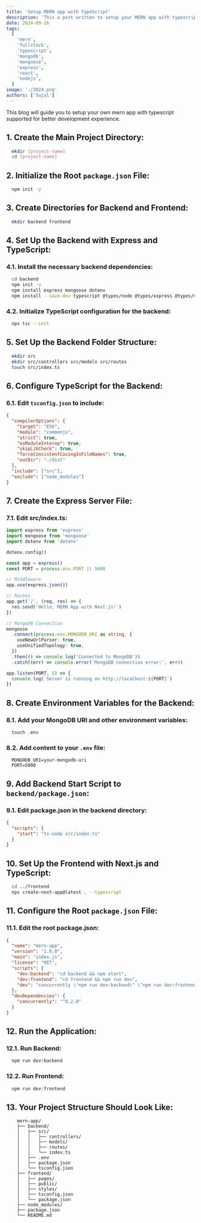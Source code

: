 ```yaml
---
title: 'Setup MERN app with TypeScript'
description: 'This a post written to setup your MERN app with typescript supported environment'
date: 2024-09-26
tags:
  [
    'mern',
    'fullstack',
    'typescript',
    'mongodb',
    'mongoose',
    'express',
    'react',
    'nodejs',
  ]
image: './2024.png'
authors: ['Sujal']
---
```


This blog will guide you to setup your own mern app with typescript supported for better development experience.

## 1. Create the Main Project Directory:

```bash
  mkdir [project-name]
  cd [project-name]
```

## 2. Initialize the Root `package.json` File:

```bash
  npm init -y
```

## 3. Create Directories for Backend and Frontend:

```bash
  mkdir backend frontend
```

## 4. Set Up the Backend with Express and TypeScript:

### 4.1. Install the necessary backend dependencies:

```bash
  cd backend
  npm init -y
  npm install express mongoose dotenv
  npm install --save-dev typescript @types/node @types/express @types/mongoose ts-node
```

### 4.2. Initialize TypeScript configuration for the backend:

```bash
  npx tsc --init
```

## 5. Set Up the Backend Folder Structure:

```bash
  mkdir src
  mkdir src/controllers src/models src/routes
  touch src/index.ts
```

## 6. Configure TypeScript for the Backend:

### 6.1. Edit `tsconfig.json` to include:

```json
{
  "compilerOptions": {
    "target": "ES6",
    "module": "commonjs",
    "strict": true,
    "esModuleInterop": true,
    "skipLibCheck": true,
    "forceConsistentCasingInFileNames": true,
    "outDir": "./dist"
  },
  "include": ["src"],
  "exclude": ["node_modules"]
}
```

## 7. Create the Express Server File:

### 7.1. Edit src/index.ts:

```ts
import express from 'express'
import mongoose from 'mongoose'
import dotenv from 'dotenv'

dotenv.config()

const app = express()
const PORT = process.env.PORT || 5000

// Middleware
app.use(express.json())

// Routes
app.get('/', (req, res) => {
  res.send('Hello, MERN App with Next.js!')
})

// MongoDB Connection
mongoose
  .connect(process.env.MONGODB_URI as string, {
    useNewUrlParser: true,
    useUnifiedTopology: true,
  })
  .then(() => console.log('Connected to MongoDB'))
  .catch((err) => console.error('MongoDB connection error:', err))

app.listen(PORT, () => {
  console.log(`Server is running on http://localhost:${PORT}`)
})
```

## 8. Create Environment Variables for the Backend:

### 8.1. Add your MongoDB URI and other environment variables:

```bash
  touch .env
```

### 8.2. Add content to your `.env` file:

```env
  MONGODB_URI=your-mongodb-uri
  PORT=5000
```

## 9. Add Backend Start Script to `backend/package.json`:

### 9.1. Edit package.json in the backend directory:

```json
{
  "scripts": {
    "start": "ts-node src/index.ts"
  }
}
```

## 10. Set Up the Frontend with Next.js and TypeScript:

```bash
  cd ../frontend
  npx create-next-app@latest . --typescript
```

## 11. Configure the Root `package.json` File:

### 11.1. Edit the root package.json:

```json
{
  "name": "mern-app",
  "version": "1.0.0",
  "main": "index.js",
  "license": "MIT",
  "scripts": {
    "dev:backend": "cd backend && npm start",
    "dev:frontend": "cd frontend && npm run dev",
    "dev": "concurrently \"npm run dev:backend\" \"npm run dev:frontend\""
  },
  "devDependencies": {
    "concurrently": "^8.2.0"
  }
}
```

## 12. Run the Application:

### 12.1. Run Backend:

```bash
  npm run dev:backend
```

### 12.2. Run Frontend:

```bash
  npm run dev:frontend
```

## 13. Your Project Structure Should Look Like:

```
    mern-app/
    ├── backend/
    │   ├── src/
    │   │   ├── controllers/
    │   │   ├── models/
    │   │   ├── routes/
    │   │   └── index.ts
    │   ├── .env
    │   ├── package.json
    │   └── tsconfig.json
    ├── frontend/
    │   ├── pages/
    │   ├── public/
    │   ├── styles/
    │   ├── tsconfig.json
    │   └── package.json
    ├── node_modules/
    ├── package.json
    └── README.md
```
